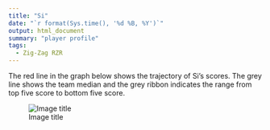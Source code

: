 ```yaml
---
title: "Si"
date: "`r format(Sys.time(), '%d %B, %Y')`"
output: html_document
summary: "player profile"
tags:
  - Zig-Zag RZR
---
```


The red line in the graph below shows the trajectory of Si's scores. The grey line shows the team median and the grey ribbon indicates the range from top five score to bottom five score.

![Image title](Si.jpg)
